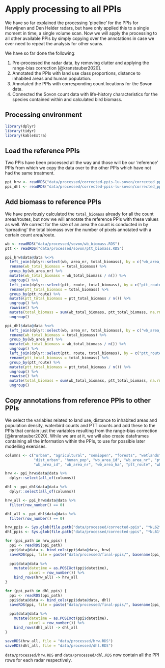 # Apply processing to all PPIs

We have so far explained the processing 'pipeline' for the PPIs for Herwijnen and Den Helder radars, but have only applied this to a single moment in time, a single volume scan. Now we will apply the processing to all other available PPIs by simply copying over the annotations in case we ever need to repeat the analysis for other scans.

We have so far done the following:

1. Pre-processed the radar data, by removing clutter and applying the range-bias correction [@kranstauber2020].
2. Annotated the PPIs with land use class proportions, distance to inhabited areas and human population.
3. Annotated the PPIs with corresponding count locations for the Sovon data.
4. Connected the Sovon count data with life-history characteristics for the species contained within and calculated bird biomass.

## Processing environment

```r
library(dplyr)
library(tidyr)
library(kableExtra)
```

## Load the reference PPIs
Two PPIs have been processed all the way and those will be our 'reference' PPIs from which we copy the data over to the other PPIs which have not had the same treatment.

```r
ppi_hrw <- readRDS("data/processed/corrected-ppis-lu-sovon/corrected_ppi_hrw_lu_sovon.RDS")
ppi_dhl <- readRDS("data/processed/corrected-ppis-lu-sovon/corrected_ppi_dhl_lu_sovon.RDS")
```

## Add biomass to reference PPIs

We have previously calculated the `total_biomass` already for all the count areas/routes, but now we will annotate the reference PPIs with these values as well. We correct for the size of an area the count is conducted in by 'spreading' the total biomass over the number of pixels annotated with a certain count area/route. 

```r
wb <- readRDS("data/processed/sovon/wb_biomass.RDS")
ptt <- readRDS("data/processed/sovon/ptt_biomass.RDS")

ppi_hrw$data@data %<>%
  left_join(dplyr::select(wb, area_nr, total_biomass), by = c("wb_area_nr" = "area_nr")) %>%
  rename(wb_total_biomass = total_biomass) %>%
  group_by(wb_area_nr) %>%
  mutate(wb_total_biomass = wb_total_biomass / n()) %>%  
  ungroup() %>%
  left_join(dplyr::select(ptt, route, total_biomass), by = c("ptt_route" = "route")) %>%
  rename(ptt_total_biomass = total_biomass) %>%
  group_by(ptt_route) %>%
  mutate(ptt_total_biomass = ptt_total_biomass / n()) %>% 
  ungroup() %>%
  rowwise() %>%
  mutate(total_biomass = sum(wb_total_biomass, ptt_total_biomass, na.rm = TRUE)) %>%
  ungroup()

ppi_dhl$data@data %<>%
  left_join(dplyr::select(wb, area_nr, total_biomass), by = c("wb_area_nr" = "area_nr")) %>%
  rename(wb_total_biomass = total_biomass) %>%
  group_by(wb_area_nr) %>%
  mutate(wb_total_biomass = wb_total_biomass / n()) %>%
  ungroup() %>%
  left_join(dplyr::select(ptt, route, total_biomass), by = c("ptt_route" = "route")) %>%
  rename(ptt_total_biomass = total_biomass) %>%
  group_by(ptt_route) %>%
  mutate(ptt_total_biomass = ptt_total_biomass / n()) %>%
  ungroup() %>%
  rowwise() %>%
  mutate(total_biomass = sum(wb_total_biomass, ptt_total_biomass, na.rm = TRUE)) %>%
  ungroup()
```

## Copy annotations from reference PPIs to other PPIs

We select the variables related to land use, distance to inhabited areas and population density, waterbird counts and PTT counts and add these to the PPIs that contain just the variables resulting from the range-bias correction [@kranstauber2020]. While we are at it, we will also create dataframes containing all the information within the PPIs, to use for possible later modelling exercises.

```r
columns <- c("urban", "agricultural", "semiopen", "forests", "wetlands", "waterbodies",
             "dist_urban", "human_pop", "wb_area_id", "wb_area_nr", "ptt_route",
             "wb_area_id", "wb_area_nr", "wb_area_ha", "ptt_route", "wb_total_biomass", "ptt_total_biomass", "total_biomass")

hrw <- ppi_hrw$data@data %>%
  dplyr::select(all_of(columns))

dhl <- ppi_dhl$data@data %>%
  dplyr::select(all_of(columns))

hrw_all <- ppi_hrw$data@data %>%
  filter(row_number() == 0)

dhl_all <- ppi_dhl$data@data %>%
  filter(row_number() == 0)

hrw_ppis <- Sys.glob(file.path("data/processed/corrected-ppis", "*NL62*"))
dhl_ppis <- Sys.glob(file.path("data/processed/corrected-ppis", "*NL61*"))

for (ppi_path in hrw_ppis) {
  ppi <- readRDS(ppi_path)
  ppi$data@data <- bind_cols(ppi$data@data, hrw)
  saveRDS(ppi, file = paste("data/processed/final-ppis/", basename(ppi_path), sep = ""))
  
  ppi$data@data %>%
    mutate(datetime = as.POSIXct(ppi$datetime),
           pixel = row_number()) %>%
    bind_rows(hrw_all) -> hrw_all
}

for (ppi_path in dhl_ppis) {
  ppi <- readRDS(ppi_path)
  ppi$data@data <- bind_cols(ppi$data@data, dhl)
  saveRDS(ppi, file = paste("data/processed/final-ppis/", basename(ppi_path), sep = ""))
  
  ppi$data@data %>%
    mutate(datetime = as.POSIXct(ppi$datetime),
           pixel = row_number()) %>%
    bind_rows(dhl_all) -> dhl_all
}

saveRDS(hrw_all, file = "data/processed/hrw.RDS")
saveRDS(dhl_all, file = "data/processed/dhl.RDS")
```

`data/processed/hrw.RDS` and `data/processed/dhl.RDS` now contain all the PPI rows for each radar respectively.


